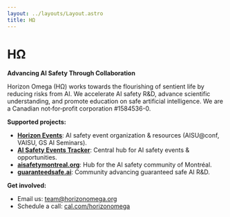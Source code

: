 ```yaml
---
layout: ../layouts/Layout.astro
title: HΩ
---
```


# HΩ

**Advancing AI Safety Through Collaboration**

Horizon Omega (HΩ) works towards the flourishing of sentient life by reducing risks from AI. We accelerate AI safety R&D, advance scientific understanding, and promote education on safe artificial intelligence. We are a Canadian not‑for‑profit corporation \#1584536-0.

**Supported projects:**
* [**Horizon Events**](https://horizonevents.info): AI safety event organization & resources (AISU@conf, VAISU, GS AI Seminars).
* [**AI Safety Events Tracker**](https://aisafety.events): Central hub for AI safety events & opportunities.
* [**aisafetymontreal.org**](https://aisafetymontreal.org): Hub for the AI safety community of Montréal.
* [**guaranteedsafe.ai**](https://guaranteedsafe.ai): Community advancing guaranteed safe AI R&D.

**Get involved:**
* Email us: [team@horizonomega.org](mailto:team@horizonomega.org)
* Schedule a call: [cal.com/horizonomega](https://cal.com/horizonomega)